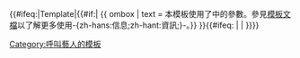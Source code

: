 {{#ifeq:{{NAMESPACE}}|Template|{{Ombox
| type = style
| image = [[File:Ambox warning yellow.svg|40x40px|alt=|link=]]
| text = '''本模板是以 {{tl|藝人}} 為基礎的定制-{zh-cn:信息框;zh-tw:資訊框;zh-hk:資料盒;}-'''。任何於 {{tlc|藝人}} 中的參數，只要預先加入於本模板，均可於條目中使用。本模板亦使用與 {{tlc|藝人}} 相同的[[微格式]]。如有任何疑問，可於[[Template talk:藝人]]提出。
}}{{#if:{{{main|}}}|
{{ ombox
| text = 本模板使用了{{tl|{{{main|}}}}}中的參數。參見{{tlc|{{{main|}}}}}[[Template:{{{main}}}/doc|模板文檔]]以了解更多使用-{zh-hans:信息;zh-hant:資訊;}-。}}
}}<includeonly>{{#ifeq: {{PAGENAME}} | {{BASEPAGENAME}} | [[Category:呼叫藝人的模板]] }}</includeonly>}}<noinclude>{{Documentation}}<!-- Add categories and interwikis to the /doc subpage, not here! --></noinclude>